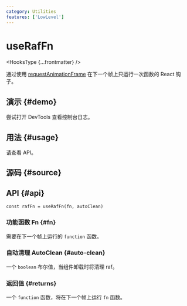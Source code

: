```yaml
---
category: Utilities
features: ['LowLevel']
---
```


# useRafFn


<HooksType {...frontmatter} />

通过使用 [requestAnimationFrame](https://developer.mozilla.org/en-US/docs/Web/API/window/requestAnimationFrame) 在下一个帧上只运行一次函数的 React 钩子。

## 演示 \{#demo}

尝试打开 DevTools 查看控制台日志。


<App />

## 用法 \{#usage}

请查看 API。

## 源码 \{#source}


<Source />

## API \{#api}

```tsx
const rafFn = useRafFn(fn, autoClean)
```

### 功能函数 Fn \{#fn}

需要在下一个帧上运行的 `function` 函数。

### 自动清理 AutoClean \{#auto-clean}

一个 `boolean` 布尔值，当组件卸载时将清理 raf。

### 返回值 \{#returns}

一个 `function` 函数，将在下一个帧上运行 `fn` 函数。
